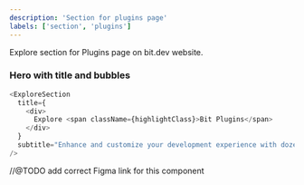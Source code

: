```yaml
---
description: 'Section for plugins page'
labels: ['section', 'plugins']
---
```



Explore section for Plugins page on bit.dev website.

### Hero with title and bubbles

```js live
<ExploreSection
  title={
    <div>
      Explore <span className={highlightClass}>Bit Plugins</span>
    </div>
  }
  subtitle="Enhance and customize your development experience with dozens of official and community Plugins."
/>
```

//@TODO add correct Figma link for this component

<FigmaEmbed src="https://www.figma.com/embed?embed_host=share&url=https%3A%2F%2Fwww.figma.com%2Ffile%2FctC1w9YhJvqaO1EZ08gLOV%2FCommunity%3Fnode-id%3D422%253A4208" />
